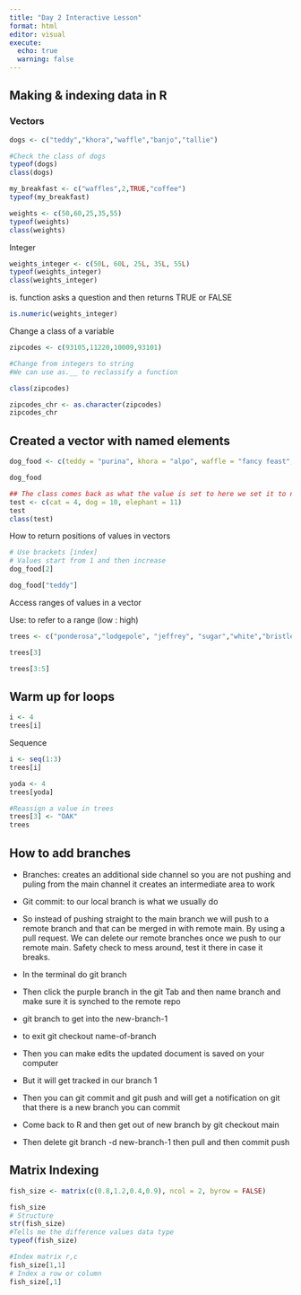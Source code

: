 ```yaml
---
title: "Day 2 Interactive Lesson"
format: html
editor: visual
execute: 
  echo: true
  warning: false
---
```


## Making & indexing data in R 

### Vectors

```r
dogs <- c("teddy","khora","waffle","banjo","tallie")

#Check the class of dogs
typeof(dogs)
class(dogs)
```

```r
my_breakfast <- c("waffles",2,TRUE,"coffee")
typeof(my_breakfast)
```

```r
weights <- c(50,60,25,35,55)
typeof(weights)
class(weights)
```

Integer

```r
weights_integer <- c(50L, 60L, 25L, 35L, 55L)
typeof(weights_integer)
class(weights_integer)
```

is. function asks a question and then returns TRUE or FALSE

```r
is.numeric(weights_integer)
```

Change a class of a variable

```r
zipcodes <- c(93105,11220,10009,93101)

#Change from integers to string
#We can use as.__ to reclassify a function

class(zipcodes)

zipcodes_chr <- as.character(zipcodes)
zipcodes_chr
```

## Created a vector with named elements

```r
dog_food <- c(teddy = "purina", khora = "alpo", waffle = "fancy feast", banjo = "blue diamond", tallie = "farmer's dog")

dog_food

## The class comes back as what the value is set to here we set it to numbers
test <- c(cat = 4, dog = 10, elephant = 11)
test
class(test)
```

How to return positions of values in vectors

```r
# Use brackets [index]
# Values start from 1 and then increase
dog_food[2]

dog_food["teddy"]
```

Access ranges of values in a vector

Use: to refer to a range (low : high)

```r
trees <- c("ponderosa","lodgepole", "jeffrey", "sugar","white","bristlecone")

trees[3]

trees[3:5]
```

## Warm up for loops

```r
i <- 4
trees[i]
```

Sequence

```r
i <- seq(1:3)
trees[i]

yoda <- 4
trees[yoda]
```

```r
#Reassign a value in trees  
trees[3] <- "OAK"
trees
```

## How to add branches

-   Branches: creates an additional side channel so you are not pushing and puling from the main channel it creates an intermediate area to work

-   Git commit: to our local branch is what we usually do

-   So instead of pushing straight to the main branch we will push to a remote branch and that can be merged in with remote main. By using a pull request. We can delete our remote branches once we push to our remote main. Safety check to mess around, test it there in case it breaks.

-    In the terminal do git branch

-   Then click the purple branch in the git Tab and then name branch and make sure it is synched to the remote repo

-   git branch to get into the new-branch-1

-   to exit git checkout name-of-branch

-   Then you can make edits the updated document is saved on your computer

-   But it will get tracked in our branch 1

-   Then you can git commit and git push and will get a notification on git that there is a new branch you can commit

-   Come back to R and then get out of new branch by git checkout main

-   Then delete git branch -d new-branch-1 then pull and then commit push

## Matrix Indexing

```r
fish_size <- matrix(c(0.8,1.2,0.4,0.9), ncol = 2, byrow = FALSE)

fish_size
# Structure 
str(fish_size)
#Tells me the difference values data type
typeof(fish_size)

#Index matrix r,c
fish_size[1,1]
# Index a row or column
fish_size[,1]
```
